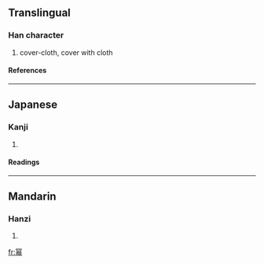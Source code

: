 {{see|冪}}

==Translingual==
===Han character===
{{Han char|rn=50|rad=巾|as=09|sn=12|four=|canj=月日大月 (BAKB)}}
# cover-cloth, cover with cloth
====References====
{{Han ref|kx=0334.100|dkj=01596|hdz=10305.060|uh=5E42|ud=24130}}
----
==Japanese==
===Kanji===
{{ja-kanji|grade=|rs=巾09}}
# {{defn|Japanese}} 
====Readings====
{{ja-readings|on=[[べき]] (beki), [[みゃく]] (myaku)|kun=[[おおう]] (oou), [[おおいぬの]] (ooinuno)}}
----
==Mandarin==
===Hanzi===
{{cmn-hanzi|tra=冪|pin=[[mì]] ([[mi4]])|wg=mi<sup>4</sup>}}
# {{defn|Mandarin}}

[[fr:幂]]